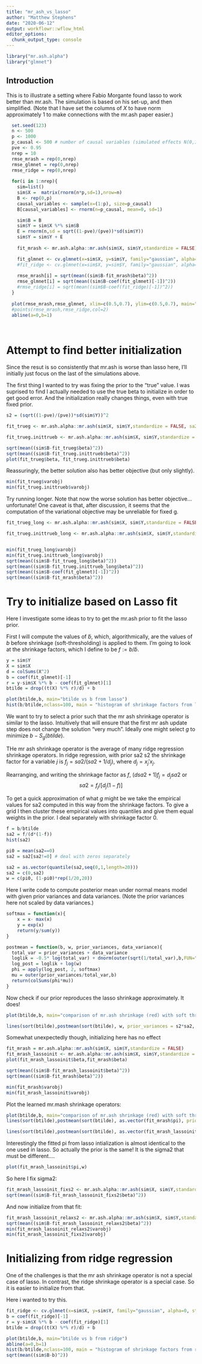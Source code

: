 ```yaml
---
title: "mr_ash_vs_lasso"
author: "Matthew Stephens"
date: "2020-06-12"
output: workflowr::wflow_html
editor_options:
  chunk_output_type: console
---
```


```r
library("mr.ash.alpha")
library("glmnet")
```

## Introduction

This is to illustrate a setting where Fabio Morgante found
lasso to work better than mr.ash. The simulation is based on
his set-up, and then simplified. (Note that I have set the columns
of $X$ to have norm approximately 1 to make connections with the mr.ash paper
easier.)

```r
  set.seed(123)
  n <- 500
  p <- 1000
  p_causal <- 500 # number of causal variables (simulated effects N(0,1))
  pve <- 0.95
  nrep = 10
  rmse_mrash = rep(0,nrep)
  rmse_glmnet = rep(0,nrep)
  rmse_ridge = rep(0,nrep)
  
  for(i in 1:nrep){
    sim=list()
    sim$X =  matrix(rnorm(n*p,sd=1),nrow=n)
    B <- rep(0,p)
    causal_variables <- sample(x=(1:p), size=p_causal)
    B[causal_variables] <- rnorm(n=p_causal, mean=0, sd=1)

    sim$B = B
    sim$Y = sim$X %*% sim$B
    E = rnorm(n,sd = sqrt((1-pve)/(pve))*sd(sim$Y))
    sim$Y = sim$Y + E
      
    fit_mrash <- mr.ash.alpha::mr.ash(sim$X, sim$Y,standardize = FALSE)

    fit_glmnet <- cv.glmnet(x=sim$X, y=sim$Y, family="gaussian", alpha=1, standardize=FALSE)
    #fit_ridge <- cv.glmnet(x=sim$X, y=sim$Y, family="gaussian", alpha=0, standardize=FALSE)
   
    rmse_mrash[i] = sqrt(mean((sim$B-fit_mrash$beta)^2))
    rmse_glmnet[i] = sqrt(mean((sim$B-coef(fit_glmnet)[-1])^2))
    #rmse_ridge[i] = sqrt(mean((sim$B-coef(fit_ridge)[-1])^2))
  }
  
  plot(rmse_mrash,rmse_glmnet, xlim=c(0.5,0.7), ylim=c(0.5,0.7), main="red=ridge; black=lasso")
  #points(rmse_mrash,rmse_ridge,col=2)
  abline(a=0,b=1)
  
  
```

# Attempt to find better initialization

Since the resut is so consistently that mr.ash is worse than lasso here, 
I'll initially just focus on the last of the simulations above. 

The first thing I wanted to try was fixing the prior to the "true" value.
I was suprised to find I actually needed to use the true beta to initialize
in order to get good error. And the initialization really changes things,
even with true fixed prior.

```r
s2 = (sqrt((1-pve)/(pve))*sd(sim$Y))^2

fit_trueg <- mr.ash.alpha::mr.ash(sim$X, sim$Y,standardize = FALSE, sa2 = c(0,1/s2), pi=c(0.5,0.5), sigma2 = s2, update.pi=FALSE, update.sigma2 = FALSE, intercept=FALSE,min.iter=100)

fit_trueg.inittrueb <- mr.ash.alpha::mr.ash(sim$X, sim$Y,standardize = FALSE, sa2 = c(0,1/s2), beta.init=sim$B, pi=c(0.5,0.5), sigma2 = s2, update.pi=FALSE, update.sigma2 = FALSE, intercept = FALSE)

sqrt(mean((sim$B-fit_trueg$beta)^2))
sqrt(mean((sim$B-fit_trueg.inittrueb$beta)^2))
plot(fit_trueg$beta, fit_trueg.inittrueb$beta)
```

Reassuringly, the better solution also has better objective (but only slightly).
```r
min(fit_trueg$varobj)
min(fit_trueg.inittrueb$varobj)
```

Try running longer. Note that now the worse solution has
better objective... unfortunate! One caveat is that, after discussion,
it seems that the computation of the variational objective
may be unreliable for fixed g.
```r
fit_trueg_long <- mr.ash.alpha::mr.ash(sim$X, sim$Y,standardize = FALSE, sa2 = c(0,1/s2), pi=c(0.5,0.5), sigma2 = s2, update.pi=FALSE, update.sigma2 = FALSE, intercept=FALSE,min.iter=1000)

fit_trueg.inittrueb_long <- mr.ash.alpha::mr.ash(sim$X, sim$Y,standardize = FALSE, sa2 = c(0,1/s2), beta.init=sim$B, pi=c(0.5,0.5), sigma2 = s2, update.pi=FALSE, update.sigma2 = FALSE, intercept = FALSE,min.iter=1000)


min(fit_trueg_long$varobj)
min(fit_trueg.inittrueb_long$varobj)
sqrt(mean((sim$B-fit_trueg_long$beta)^2))
sqrt(mean((sim$B-fit_trueg.inittrueb_long$beta)^2))
sqrt(mean((sim$B-coef(fit_glmnet)[-1])^2))
sqrt(mean((sim$B-fit_mrash$beta)^2))
```


# Try to initialize based on Lasso fit

Here I investigate some ideas to try to get the mr.ash prior to 
fit the lasso prior.

First I will compute the values of $\tilde{b}$, which, algorithmically, 
are the values
of $b$ before shrinkage (soft-thresholding) 
is applied to them. I'm going to look at
the shrinkage factors, which I define to be $f:=b/\tilde{b}$.

```r
y = sim$Y
X = sim$X
d = colSums(X^2)
b = coef(fit_glmnet)[-1]
r = y-sim$X %*% b - coef(fit_glmnet)[1]
btilde = drop((t(X) %*% r)/d) + b

plot(btilde,b, main="btilde vs b from lasso")
hist(b/btilde,nclass=100, main = "histogram of shrinkage factors from lasso fit")
```

We want to try to select a prior such that the  mr ash shrinkage operator
is similar to the lasso. Intuitively 
that will ensure that the first mr ash update
step does not change the solution "very much".
Ideally one might select $g$ to minimize $b-S_g(btilde)$.

THe mr ash shrinkage operator is the average of many ridge regression
shrinkage operators. In ridge regression, with prior sa2 s2
the shrinkage factor for a variable
$j$ is $f_j = sa2/(sa2 + 1/d_j)$, where $d_j = x_j'x_j$.

Rearranging, and writing the shrinkage factor as $f$, 
$(d sa2 + 1) f_j = d_j sa2$ or 
$$sa2 = f_j/[d_j(1-f)]$$

To get a quick approximation of what $g$ might be we take the empirical values for sa2 computed in this way from the shrinkage factors. To give a grid I then cluster these empirical values into quantiles and give them equal weights in the prior. I deal separately with shrinkage factor 0. 
```r
f = b/btilde
sa2 = f/(d*(1-f))
hist(sa2)

pi0 = mean(sa2==0)
sa2 = sa2[sa2!=0] # deal with zeros separately

sa2 = as.vector(quantile(sa2,seq(0,1,length=20)))
sa2 = c(0,sa2)
w = c(pi0, (1-pi0)*rep(1/20,20))
```

Here I write code to compute posterior mean under normal means model
with given prior variances and data variances. (Note the prior variances
here not scaled by data variances.)

```r
softmax = function(x){
    x = x- max(x)
    y = exp(x)
    return(y/sum(y))
}

postmean = function(b, w, prior_variances, data_variance){
  total_var = prior_variances + data_variance
  loglik = -0.5* log(total_var) + dnorm(outer(sqrt(1/total_var),b,FUN="*"),log=TRUE) # K by p matrix
  log_post = loglik + log(w)
  phi = apply(log_post, 2, softmax) 
  mu = outer(prior_variances/total_var,b)
  return(colSums(phi*mu))
}
```

Now check if our prior reproduces the lasso shrinkage approximately. It does!
```r
plot(btilde,b, main="comparison of mr.ash shrinkage (red) with soft thresholding")

lines(sort(btilde),postmean(sort(btilde), w, prior_variances = s2*sa2, data_variance = s2/median(d)),col=2,lwd=2)
```


Somewhat unexpectedly though, initializing here has no effect
```r
fit_mrash = mr.ash.alpha::mr.ash(sim$X, sim$Y,standardize = FALSE)
fit_mrash_lassoinit <- mr.ash.alpha::mr.ash(sim$X, sim$Y,standardize = FALSE, beta.init = b, sa2 = sa2, pi=w, sigma2=s2)
plot(fit_mrash_lassoinit$beta,fit_mrash$beta)

sqrt(mean((sim$B-fit_mrash_lassoinit$beta)^2))
sqrt(mean((sim$B-fit_mrash$beta)^2))

min(fit_mrash$varobj)
min(fit_mrash_lassoinit$varobj)
```

Plot the learned mr.mash shrinkage operators:
```r
plot(btilde,b, main="comparison of mr.ash shrinkage (red) with soft thresholding")
lines(sort(btilde),postmean(sort(btilde), as.vector(fit_mrash$pi), prior_variances = fit_mrash$sigma2*fit_mrash$data$sa2, data_variance = fit_mrash$sigma2/median(d)),col=2,lwd=2)

lines(sort(btilde),postmean(sort(btilde), as.vector(fit_mrash_lassoinit$pi), prior_variances = fit_mrash_lassoinit$sigma2*fit_mrash_lassoinit$data$sa2, data_variance = fit_mrash_lassoinit$sigma2/median(d)),col=3,lwd=2)

```

Interestingly the fitted pi from lasso intialization is almost identical to the
one used in lasso. So actually the prior is the same! It is the sigma2 that must be different....
```r
plot(fit_mrash_lassoinit$pi,w)
```

So here I fix sigma2:
```r
fit_mrash_lassoinit_fixs2 <- mr.ash.alpha::mr.ash(sim$X, sim$Y,standardize = FALSE, beta.init = b, sa2 = sa2, pi=w, sigma2=s2, update.sigma2 = FALSE)
sqrt(mean((sim$B-fit_mrash_lassoinit_fixs2$beta)^2))
```


And now initialize from that fit:

```r
fit_mrash_lassoinit_relaxs2 <- mr.ash.alpha::mr.ash(sim$X, sim$Y,standardize = FALSE, beta.init = fit_mrash_lassoinit_fixs2$beta, sa2 = fit_mrash_lassoinit_fixs2$data$sa2, pi=fit_mrash_lassoinit_fixs2$pi, sigma2=fit_mrash_lassoinit_fixs2$sigma2)
sqrt(mean((sim$B-fit_mrash_lassoinit_relaxs2$beta)^2))
min(fit_mrash_lassoinit_relaxs2$varobj)
min(fit_mrash_lassoinit_fixs2$varobj)
```


# Initializing from ridge regression

One of the challenges is that the mr ash shrinkage operator is not a special
case of lasso. In contrast, the ridge shrinkage operator is a special case.
So it is easier to initialize from that. 

Here i wanted to try this. 

```r
fit_ridge <- cv.glmnet(x=sim$X, y=sim$Y, family="gaussian", alpha=0, standardize=FALSE)
b = coef(fit_ridge)[-1]
r = y-sim$X %*% b - coef(fit_ridge)[1]
btilde = drop((t(X) %*% r)/d) + b

plot(btilde,b, main="btilde vs b from ridge")
abline(a=0,b=1)
hist(b/btilde,nclass=100, main = "histogram of shrinkage factors from ridge fit")
sqrt(mean((sim$B-b)^2))
```




